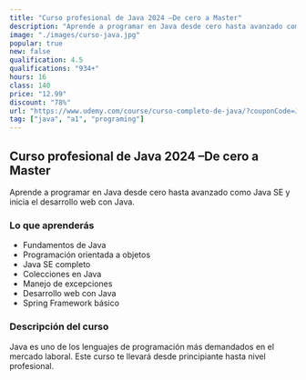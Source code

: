 ```yaml
---
title: "Curso profesional de Java 2024 –De cero a Master"
description: "Aprende a programar en Java desde cero hasta avanzado como Java SE y inicia el desarrollo web con Java"
image: "./images/curso-java.jpg"
popular: true
new: false
qualification: 4.5
qualifications: "934+"
hours: 16
class: 140
price: "12.99"
discount: "78%"
url: "https://www.udemy.com/course/curso-completo-de-java/?couponCode=JAVA-RC"
tag: ["java", "a1", "programing"]
---
```


## Curso profesional de Java 2024 –De cero a Master

Aprende a programar en Java desde cero hasta avanzado como Java SE y inicia el desarrollo web con Java.

### Lo que aprenderás

- Fundamentos de Java
- Programación orientada a objetos
- Java SE completo
- Colecciones en Java
- Manejo de excepciones
- Desarrollo web con Java
- Spring Framework básico

### Descripción del curso

Java es uno de los lenguajes de programación más demandados en el mercado laboral. Este curso te llevará desde principiante hasta nivel profesional.
